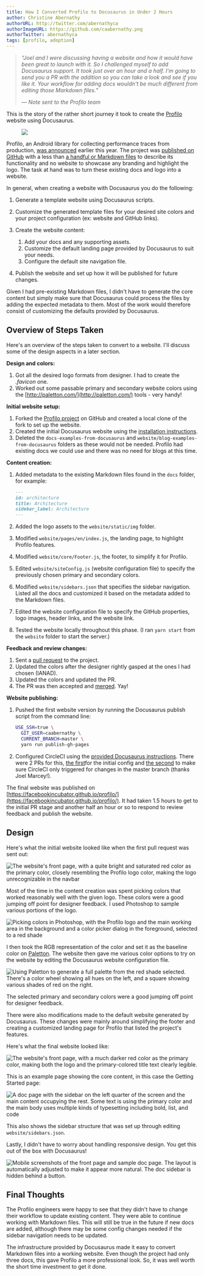 ```yaml
---
title: How I Converted Profilo to Docusaurus in Under 2 Hours
author: Christine Abernathy
authorURL: http://twitter.com/abernathyca
authorImageURL: https://github.com/caabernathy.png
authorTwitter: abernathyca
tags: [profilo, adoption]
---
```


> _“Joel and I were discussing having a website and how it would have been great to launch with it. So I challenged myself to add Docusaurus support. It took just over an hour and a half. I'm going to send you a PR with the addition so you can take a look and see if you like it. Your workflow for adding docs wouldn't be much different from editing those Markdown files.”_
>
> _— Note sent to the Profilo team_

This is the story of the rather short journey it took to create the [Profilo](https://facebookincubator.github.io/profilo/) website using Docusaurus.

<figure style={{textAlign: 'center'}}>
  <img src={require('/img/3ph.gif').default} />
</figure>

Profilo, an Android library for collecting performance traces from production, [was announced](https://code.fb.com/android/profilo-understanding-app-performance-in-the-wild/) earlier this year. The project was [published on GitHub](https://github.com/facebookincubator/profilo/tree/802042f90f990998a272387e371b893af52465b8) with a less than [a handful or Markdown files](https://github.com/facebookincubator/profilo/tree/802042f90f990998a272387e371b893af52465b8/docs) to describe its functionality and no website to showcase any branding and highlight the logo. The task at hand was to turn these existing docs and logo into a website.

<!--truncate-->

In general, when creating a website with Docusaurus you do the following:

1. Generate a template website using Docusaurus scripts.
2. Customize the generated template files for your desired site colors and your project configuration (ex: website and GitHub links).
3. Create the website content:

   1. Add your docs and any supporting assets.
   2. Customize the default landing page provided by Docusaurus to suit your needs.
   3. Configure the default site navigation file.

4. Publish the website and set up how it will be published for future changes.

Given I had pre-existing Markdown files, I didn't have to generate the core content but simply make sure that Docusaurus could process the files by adding the expected metadata to them. Most of the work would therefore consist of customizing the defaults provided by Docusaurus.

## Overview of Steps Taken

Here's an overview of the steps taken to convert to a website. I'll discuss some of the design aspects in a later section.

**Design and colors:**

1. Got all the desired logo formats from designer. I had to create the _.favicon_ one.
2. Worked out some passable primary and secondary website colors using the [http://paletton.com/](http://paletton.com/) tools - very handy!

**Initial website setup:**

1. Forked the [Profilo project](https://github.com/facebookincubator/profilo/) on GitHub and created a local clone of the fork to set up the website.
2. Created the initial Docusaurus website using the [installation instructions](https://v1.docusaurus.io/docs/en/installation.html).
3. Deleted the `docs-examples-from-docusaurus` and `website/blog-examples-from-docusaurus` folders as these would not be needed. Profilo had existing docs we could use and there was no need for blogs at this time.

**Content creation:**

1. Added metadata to the existing Markdown files found in the `docs` folder, for example:

   ```md
   ---
   id: architecture
   title: Architecture
   sidebar_label: Architecture
   ---
   ```

2. Added the logo assets to the `website/static/img` folder.

3. Modified `website/pages/en/index.js`, the landing page, to highlight Profilo features.

4. Modified `website/core/Footer.js`, the footer, to simplify it for Profilo.

5. Edited `website/siteConfig.js` (website configuration file) to specify the previously chosen primary and secondary colors.

6. Modified `website/sidebars.json` that specifies the sidebar navigation. Listed all the docs and customized it based on the metadata added to the Markdown files.

7. Edited the website configuration file to specify the GitHub properties, logo images, header links, and the website link.

8. Tested the website locally throughout this phase. (I ran `yarn start` from the `website` folder to start the server.)

**Feedback and review changes:**

1. Sent a [pull request](https://github.com/facebookincubator/profilo/pull/6) to the project.
2. Updated the colors after the designer rightly gasped at the ones I had chosen (IANAD).
3. Updated the colors and updated the PR.
4. The PR was then accepted and [merged](https://github.com/facebookincubator/profilo/commit/6ad033aaf5a7d54e6d842f45a5bccd051a8e45ad). Yay!

**Website publishing:**

1. Pushed the first website version by running the Docusaurus publish script from the command line:

   ```bash
   USE_SSH=true \
     GIT_USER=caabernathy \
     CURRENT_BRANCH=master \
     yarn run publish-gh-pages
   ```

2. Configured CircleCI using the [provided Docusaurus instructions](https://v1.docusaurus.io/docs/en/publishing.html#automating-deployments-using-continuous-integration). There were 2 PRs for this, [the first](https://github.com/facebookincubator/profilo/pull/8)for the initial config and [the second](https://github.com/facebookincubator/profilo/pull/12) to make sure CircleCI only triggered for changes in the master branch (thanks Joel Marcey!).

The final website was published on [https://facebookincubator.github.io/profilo/](https://facebookincubator.github.io/profilo/). It had taken 1.5 hours to get to the initial PR stage and another half an hour or so to respond to review feedback and publish the website.

## Design

Here's what the initial website looked like when the first pull request was sent out:

![The website's front page, with a quite bright and saturated red color as the primary color, closely resembling the Profilo logo color, making the logo unrecognizable in the navbar](/img/profilo_blog_post_website_initial.png)

Most of the time in the content creation was spent picking colors that worked reasonably well with the given logo. These colors were a good jumping off point for designer feedback. I used Photoshop to sample various portions of the logo.

![Picking colors in Photoshop, with the Profilo logo and the main working area in the background and a color picker dialog in the foreground, selected to a red shade](/img/profilo_blog_post_photoshop_color_picker.png)

I then took the RGB representation of the color and set it as the baseline color on [Paletton](http://paletton.com/). The website then gave me various color options to try on the website by editing the Docusaurus website configuration file.

![Using Paletton to generate a full palette from the red shade selected. There's a color wheel showing all hues on the left, and a square showing various shades of red on the right.](/img/profilo_blog_post_palette_website_color_picker.png)

The selected primary and secondary colors were a good jumping off point for designer feedback.

There were also modifications made to the default website generated by Docusaurus. These changes were mainly around simplifying the footer and creating a customized landing page for Profilo that listed the project's features.

Here's what the final website looked like:

![The website's front page, with a much darker red color as the primary color, making both the logo and the primary-colored title text clearly legible.](/img/profilo_blog_post_website_final.png)

This is an example page showing the core content, in this case the Getting Started page:

![A doc page with the sidebar on the left quarter of the screen and the main content occupying the rest. Some text is using the primary color and the main body uses multiple kinds of typesetting including bold, list, and code](/img/profilo_blog_post_website_final_docs.png)

This also shows the sidebar structure that was set up through editing `website/sidebars.json`.

Lastly, I didn't have to worry about handling responsive design. You get this out of the box with Docusaurus!

![Mobile screenshots of the front page and sample doc page. The layout is automatically adjusted to make it appear more natural. The doc sidebar is hidden behind a button.](/img/profilo_blog_post_android_ios.png)

## Final Thoughts

The Profilo engineers were happy to see that they didn't have to change their workflow to update existing content. They were able to continue working with Markdown files. This will still be true in the future if new docs are added, although there may be some config changes needed if the sidebar navigation needs to be updated.

The infrastructure provided by Docusaurus made it easy to convert Markdown files into a working website. Even though the project had only three docs, this gave Profilo a more professional look. So, it was well worth the short time investment to get it done.
